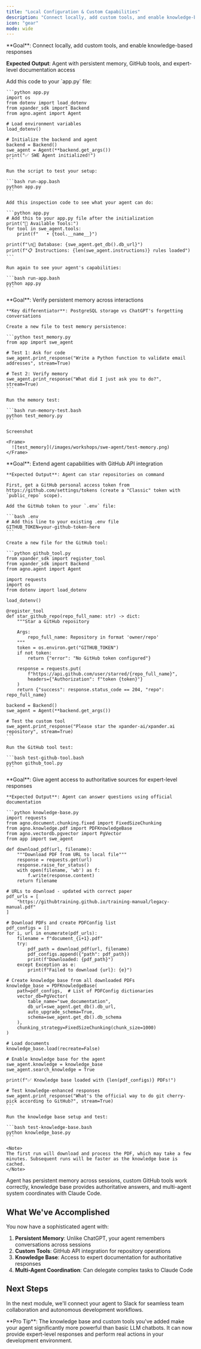 ```yaml
---
title: "Local Configuration & Custom Capabilities"
description: "Connect locally, add custom tools, and enable knowledge-based responses"
icon: "gear"
mode: wide
---
```


<Info>
**Goal**: Connect locally, add custom tools, and enable knowledge-based responses

**Expected Output**: Agent with persistent memory, GitHub tools, and expert-level documentation access
</Info>

<Steps>
  <Step title="SDK Integration">
    Add this code to your `app.py` file:

    ```python app.py
    import os
    from dotenv import load_dotenv
    from xpander_sdk import Backend
    from agno.agent import Agent

    # Load environment variables
    load_dotenv()

    # Initialize the backend and agent
    backend = Backend()
    swe_agent = Agent(**backend.get_args())
    print("✅ SWE Agent initialized!")
    ```

    Run the script to test your setup:

    ```bash run-app.bash
    python app.py
    ```

    Add this inspection code to see what your agent can do:

    ```python app.py
    # Add this to your app.py file after the initialization
    print("🔧 Available Tools:")
    for tool in swe_agent.tools:
        print(f"   • {tool.__name__}")
        
    print(f"\n💾 Database: {swe_agent.get_db().db_url}")
    print(f"📋 Instructions: {len(swe_agent.instructions)} rules loaded")
    ```

    Run again to see your agent's capabilities:

    ```bash run-app.bash
    python app.py
    ```
  </Step>

  <Step title="Test Session Memory">
    **Goal**: Verify persistent memory across interactions

    **Key differentiator**: PostgreSQL storage vs ChatGPT's forgetting conversations

    Create a new file to test memory persistence:

    ```python test_memory.py
    from app import swe_agent

    # Test 1: Ask for code
    swe_agent.print_response("Write a Python function to validate email addresses", stream=True)

    # Test 2: Verify memory
    swe_agent.print_response("What did I just ask you to do?", stream=True)
    ```

    Run the memory test:

    ```bash run-memory-test.bash
    python test_memory.py
    ```

    Screenshot

    <Frame>
      ![test_memory](/images/workshops/swe-agent/test-memory.png)
    </Frame>

  </Step>

  <Step title="Add Custom Tool - GitHub Operations">
    **Goal**: Extend agent capabilities with GitHub API integration

    **Expected Output**: Agent can star repositories on command

    First, get a GitHub personal access token from https://github.com/settings/tokens (create a "Classic" token with `public_repo` scope).

    Add the GitHub token to your `.env` file:

    ```bash .env
    # Add this line to your existing .env file
    GITHUB_TOKEN=your-github-token-here
    ```

    Create a new file for the GitHub tool:

    ```python github_tool.py
    from xpander_sdk import register_tool
    from xpander_sdk import Backend
    from agno.agent import Agent

    import requests
    import os
    from dotenv import load_dotenv

    load_dotenv()

    @register_tool
    def star_github_repo(repo_full_name: str) -> dict:
        """Star a GitHub repository
        
        Args:
            repo_full_name: Repository in format 'owner/repo'
        """
        token = os.environ.get("GITHUB_TOKEN")
        if not token:
            return {"error": "No GitHub token configured"}
        
        response = requests.put(
            f"https://api.github.com/user/starred/{repo_full_name}",
            headers={"Authorization": f"token {token}"}
        )
        return {"success": response.status_code == 204, "repo": repo_full_name}

    backend = Backend()
    swe_agent = Agent(**backend.get_args())

    # Test the custom tool
    swe_agent.print_response("Please star the xpander-ai/xpander.ai repository", stream=True)
    ```

    Run the GitHub tool test:

    ```bash test-github-tool.bash
    python github_tool.py
    ```
  </Step>

  <Step title="Add Knowledge Base - Expert Documentation">
    **Goal**: Give agent access to authoritative sources for expert-level responses

    **Expected Output**: Agent can answer questions using official documentation

    ```python knowledge-base.py
    import requests
    from agno.document.chunking.fixed import FixedSizeChunking
    from agno.knowledge.pdf import PDFKnowledgeBase
    from agno.vectordb.pgvector import PgVector
    from app import swe_agent

    def download_pdf(url, filename):
        """Download PDF from URL to local file"""
        response = requests.get(url)
        response.raise_for_status()
        with open(filename, 'wb') as f:
            f.write(response.content)
        return filename

    # URLs to download - updated with correct paper
    pdf_urls = [
        "https://githubtraining.github.io/training-manual/legacy-manual.pdf"
    ]

    # Download PDFs and create PDFConfig list
    pdf_configs = []
    for i, url in enumerate(pdf_urls):
        filename = f"document_{i+1}.pdf"
        try:
            pdf_path = download_pdf(url, filename)
            pdf_configs.append({"path": pdf_path})
            print(f"Downloaded: {pdf_path}")
        except Exception as e:
            print(f"Failed to download {url}: {e}")

    # Create knowledge base from all downloaded PDFs
    knowledge_base = PDFKnowledgeBase(
        path=pdf_configs,  # List of PDFConfig dictionaries
        vector_db=PgVector(
            table_name="swe_documentation",
            db_url=swe_agent.get_db().db_url,
            auto_upgrade_schema=True,
            schema=swe_agent.get_db().db_schema
        ),
        chunking_strategy=FixedSizeChunking(chunk_size=1000)
    )

    # Load documents
    knowledge_base.load(recreate=False)

    # Enable knowledge base for the agent
    swe_agent.knowledge = knowledge_base
    swe_agent.search_knowledge = True

    print(f"✅ Knowledge base loaded with {len(pdf_configs)} PDFs!")

    # Test knowledge-enhanced responses
    swe_agent.print_response("What's the official way to do git cherry-pick according to GitHub?", stream=True)
    ```

    Run the knowledge base setup and test:

    ```bash test-knowledge-base.bash
    python knowledge_base.py
    ```

    <Note>
    The first run will download and process the PDF, which may take a few minutes. Subsequent runs will be faster as the knowledge base is cached.
    </Note>
  </Step>
</Steps>

<Success>
Agent has persistent memory across sessions, custom GitHub tools work correctly, knowledge base provides authoritative answers, and multi-agent system coordinates with Claude Code.
</Success>

## What We've Accomplished

You now have a sophisticated agent with:

1. **Persistent Memory**: Unlike ChatGPT, your agent remembers conversations across sessions
2. **Custom Tools**: GitHub API integration for repository operations
3. **Knowledge Base**: Access to expert documentation for authoritative responses
4. **Multi-Agent Coordination**: Can delegate complex tasks to Claude Code

## Next Steps

In the next module, we'll connect your agent to Slack for seamless team collaboration and autonomous development workflows.

<Note>
**Pro Tip**: The knowledge base and custom tools you've added make your agent significantly more powerful than basic LLM chatbots. It can now provide expert-level responses and perform real actions in your development environment.
</Note>